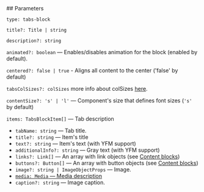 

<Meta of={TabsStories} />
<StoryTemplate>
## Parameters

`type: tabs-block`

`title?: Title | string`

`description?: string`

`animated?: boolean` — Enables/disables animation for the block (enabled by default).

`centered?: false | true` - Aligns all content to the center ('false' by default)

`tabsColSizes?: colSizes` more info about colSizes [here](?path=/docs/documentation-types--docs#colsizes).

`contentSize?: 's' | 'l'` — Component's size that defines font sizes (`'s'` by default)

`items: TabsBlockItem[]` — Tab description

- `tabName: string` — Tab title.
- `title?: string` — Item's title
- `text?: string` — Item's text (with YFM support)
- `additionalInfo?: string` — Gray text (with YFM support)
- `links?: Link[]` — An array with link objects (see [Content blocks](?path=/docs/documentation-types))
- `buttons?: Button[]` — An array with button objects (see [Content blocks](?path=/docs/documentation-types))
- `image?: string | ImageObjectProps` — Image.
- [`media: Media` — Media description](?path=/docs/documentation-types#media--imagevideodatalensyoutube)
- `caption?: string` — Image caption.

</StoryTemplate>
